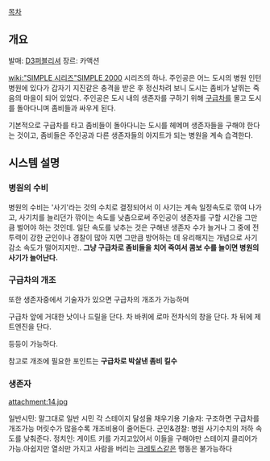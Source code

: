 [[목차]]
== 개요 ==
발매: [[D3퍼블리셔]]
장르: 카액션

[[wiki:"SIMPLE 시리즈"SIMPLE 2000]] 시리즈의 하나.
주인공은 어느 도시의 병원 인턴 병원에 있다가 갑자기 지진같은 충격을 받은 후 정신차려 보니 도시는 좀비가 날뛰는 죽음의 마을이 되어 있었다. 주인공은 도시 내의 생존자를 구하기 위해 [[구급차]]를 몰고 도시를 돌아다니며 좀비들과 싸우게 된다.

기본적으로 구급차를 타고 좀비들이 돌아다니는 도시를 헤메며 생존자들을 구해야 한다는 것이고, 좀비들은 주인공과 다른 생존자들의 아지트가 되는 병원을 계속 습격한다.

== 시스템 설명 ==
=== 병원의 수비 ===
병원의 수비는 '사기'라는 것의 수치로 결정되어서 이 사기는 계속 일정속도로 깎여 나가고, 사기치를 늘리던가 깎이는 속도를 낮춤으로써 주인공이 생존자를 구할 시간을 그만큼 벌어야 하는 것인데. 일단 속도를 낮추는 것은 구해낸 생존자 수가 늘거나 그 중에 전투력이 강한 군인이나 경찰이 많아 지면 그만큼 방어하는 데 유리해지는 개념으로 사기 감소 속도가 떨어지지만.. 
'''그냥 구급차로 좀비들을 치어 죽여서 콤보 수를 늘이면 병원의 사기가 늘어난다.'''

=== 구급차의 개조 ===
또한 생존자중에서 기술자가 있으면 구급차의 개조가 가능하며 

구급차 앞에 거대한 낫이나 드릴을 단다.
차 바퀴에 로마 전차식의 창을 단다.
차 뒤에 제트엔진을 단다.

등등이 가능하다.

참고로 개조에 필요한 포인트는 '''구급차로 박살낸 좀비 킬수'''

=== 생존자 ===
attachment:14.jpg

일반시민: 말그대로 일반 시민 각 스테이지 달성율 채우기용
기술자: 구조하면 구급차를 개조가능 머릿수가 많을수록 개조비용이 줄어든다.
군인&경찰: 병원 사기수치의 저하 속도를 낮춰준다.
정치인: 게이트 키를 가지고있어서 이들을 구해야만 스테이지 클리어가 가능.아쉽지만 열쇠만 가지고 사람을 버리는 [[크레토스]]같은 행동은 불가능하다
